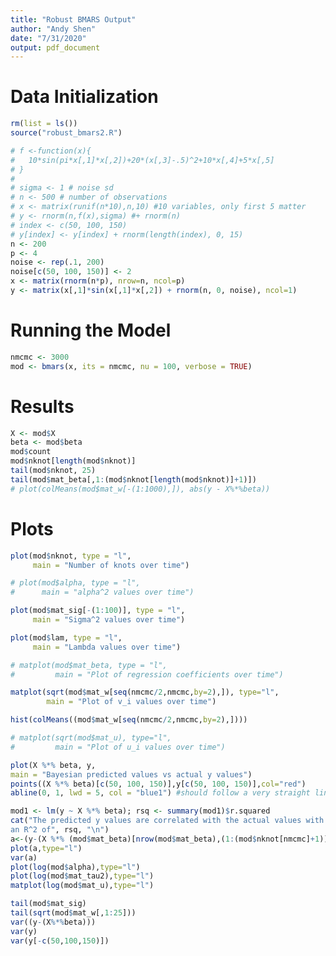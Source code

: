 ```yaml
---
title: "Robust BMARS Output"
author: "Andy Shen"
date: "7/31/2020"
output: pdf_document
---
```


# Data Initialization

```r
rm(list = ls())
source("robust_bmars2.R")
```



```r
# f <-function(x){
#   10*sin(pi*x[,1]*x[,2])+20*(x[,3]-.5)^2+10*x[,4]+5*x[,5]
# }
# 
# sigma <- 1 # noise sd
# n <- 500 # number of observations
# x <- matrix(runif(n*10),n,10) #10 variables, only first 5 matter
# y <- rnorm(n,f(x),sigma) #+ rnorm(n)
# index <- c(50, 100, 150)
# y[index] <- y[index] + rnorm(length(index), 0, 15)
n <- 200
p <- 4
noise <- rep(.1, 200)
noise[c(50, 100, 150)] <- 2
x <- matrix(rnorm(n*p), nrow=n, ncol=p)
y <- matrix(x[,1]*sin(x[,1]*x[,2]) + rnorm(n, 0, noise), ncol=1)
```

\pagebreak

# Running the Model

```r
nmcmc <- 3000
mod <- bmars(x, its = nmcmc, nu = 100, verbose = TRUE)
```

# Results

```r
X <- mod$X
beta <- mod$beta
mod$count
mod$nknot[length(mod$nknot)]
tail(mod$nknot, 25)
tail(mod$mat_beta[,1:(mod$nknot[length(mod$nknot)]+1)])
# plot(colMeans(mod$mat_w[-(1:1000),]), abs(y - X%*%beta))
```

\pagebreak

# Plots

```r
plot(mod$nknot, type = "l",
     main = "Number of knots over time") 

# plot(mod$alpha, type = "l",
#      main = "alpha^2 values over time")

plot(mod$mat_sig[-(1:100)], type = "l",
     main = "Sigma^2 values over time")

plot(mod$lam, type = "l",
     main = "Lambda values over time")

# matplot(mod$mat_beta, type = "l",
#         main = "Plot of regression coefficients over time")

matplot(sqrt(mod$mat_w[seq(nmcmc/2,nmcmc,by=2),]), type="l",
        main = "Plot of v_i values over time")

hist(colMeans((mod$mat_w[seq(nmcmc/2,nmcmc,by=2),])))

# matplot(sqrt(mod$mat_u), type="l",
#         main = "Plot of u_i values over time")

plot(X %*% beta, y,
main = "Bayesian predicted values vs actual y values")
points((X %*% beta)[c(50, 100, 150)],y[c(50, 100, 150)],col="red")
abline(0, 1, lwd = 5, col = "blue1") #should follow a very straight line

mod1 <- lm(y ~ X %*% beta); rsq <- summary(mod1)$r.squared
cat("The predicted y values are correlated with the actual values with 
an R^2 of", rsq, "\n")
a<-(y-(X %*% (mod$mat_beta)[nrow(mod$mat_beta),(1:(mod$nknot[nmcmc]+1))]))
plot(a,type="l")
var(a)
plot(log(mod$alpha),type="l")
plot(log(mod$mat_tau2),type="l")
matplot(log(mod$mat_u),type="l")
```

```r
tail(mod$mat_sig)
tail(sqrt(mod$mat_w[,1:25]))
var((y-(X%*%beta)))
var(y)
var(y[-c(50,100,150)])
```

